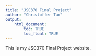 ```yaml
---
title: "JSC370 Final Project"
author: "Christoffer Tan"
output: 
    html_document:
        toc: TRUE
        toc_float: TRUE
---
```


This is my JSC370 Final Project website.